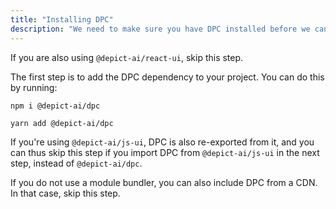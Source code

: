 ```yaml
---
title: "Installing DPC"
description: "We need to make sure you have DPC installed before we can use it."
---
```


<Warning>If you are also using `@depict-ai/react-ui`, skip this step.</Warning>

The first step is to add the DPC dependency to your project. You can do this by running:

<CodeGroup>

```shell NPM
npm i @depict-ai/dpc
```

```shell Yarn
yarn add @depict-ai/dpc
```
</CodeGroup>


If you're using `@depict-ai/js-ui`, DPC is also re-exported from it, and you can thus skip this step if you import DPC from `@depict-ai/js-ui` in the next step, instead of `@depict-ai/dpc`.

If you do not use a module bundler, you can also include DPC from a CDN. In that case, skip this step.
